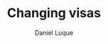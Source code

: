 ---
layout:  "../../../../layouts/LayoutBlog.astro"
title: Changing visas
author: Daniel Luque
description: How to change from one visa type to another
---
